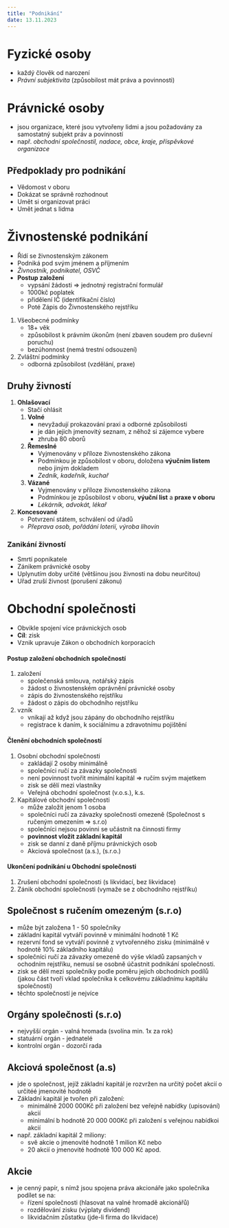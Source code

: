 ```yaml
---
title: "Podnikání"
date: 13.11.2023
---
```

# Fyzické osoby
- každý člověk od narození
- *Právní subjektivita* (způsobilost mát práva a povinnosti)
# Právnické osoby
- jsou organizace, které jsou vytvořeny lidmi a jsou požadovány za samostatný subjekt práv a povinností
- např. *obchodní společnostil, nadace, obce, kraje, příspěvkové organizace*

## Předpoklady pro podnikání
- Vědomost v oboru
- Dokázat se správně rozhodnout
- Umět si organizovat práci
- Umět jednat s lidma

# Živnostenské podnikání
- Řídí se živnostenským zákonem
- Podniká pod svým jménem a příjmením
- *Živnostník, podnikatel, OSVČ*
- **Postup založení**
    - vypsání žádosti => jednotný registrační formulář
    - 1000kč poplatek
    - přidělení IČ (identifikační číslo)
    - Poté Zápis do Živnostenského rejstříku
1. Všeobecné podmínky
    - 18+ věk
    - způsobilost k právním úkonům (není zbaven soudem pro duševní poruchu)
    - bezúhonnost (nemá trestní odsouzení)
2. Zvláštní podmínky
    - odborná způsobilost (vzdělání, praxe)

## Druhy živností
1. **Ohlašovací**
    - Stačí ohlásit
    1. **Volné**
        - nevyžadují prokazování praxi a odborné způsobilosti
        - je dán jejich jmenovitý seznam, z něhož si zájemce vybere
        - zhruba 80 oborů 
    1. **Řemeslné**
        - Vyjmenovány v příloze živnostenského zákona
        - Podmínkou je způsobilost v oboru, doložena **výučním listem** nebo jiným dokladem
        - *Zedník, kadeřník, kuchař*
    1. **Vázané**
        - Vyjmenovány v příloze živnostenského zákona
        - Podmínkou je způsobilost v oboru, **výuční list** a **praxe v oboru**
        - *Lékárník, advokát, lékař*
1. **Koncesované**
    - Potvrzení státem, schválení od úřadů
    - *Přeprava osob, pořádání loterií, výroba lihovin*

### Zanikání živností
- Smrtí popnikatele
- Zánikem právnické osoby
- Uplynutím doby určité (většinou jsou živnosti na dobu neurčitou)
- Uřad zruší živnost (porušení zákonu)

# Obchodní společnosti
- Obvikle spojení více právnických osob
- **Cíl**: zisk
- Vznik upravuje Zákon o obchodních korporacích

#### Postup založení obchodních společností
1. založení
    - společenská smlouva, notářský zápis
    - žádost o živnostenském oprávnění právnické osoby
    - zápis do živnostenského rejstříku
    - žádost o zápis do obchodního rejstříku
1. vznik
    - vnikají až když jsou zápány do obchodního rejstříku
    - registrace k daním, k sociálnímu a zdravotnímu pojištění

#### Členění obchodních společností
1. Osobní obchodní společnosti
    - zakládají 2 osoby minimálně
    - společníci ručí za závazky společnosti
    - není povinnost tvořit minimální kapitál => ručím svým majetkem
    - zisk se dělí mezi vlastníky
    - Veřejná obchodní společnost (v.o.s.), k.s.
1. Kapitálové obchodní společnosti
    - může založit jenom 1 osoba
    - společníci ručí za závazky společnosti omezeně (Společnost s ručeným omezením => s.r.o)
    - společníci nejsou povinni se učástnit na činnosti firmy
    - **povinnost vložit základní kapitál**
    - zisk se danní z daně příjmu právnických osob
    - Akciová společnost (a.s.), (s.r.o.) 

#### Ukončení podnikání u Obchodní společnosti
1. Zrušení obchodní společnosti (s likvidací, bez likvidace)
1. Zánik obchodní společnosti (vymaže se z obchodního rejstříku)

## Společnost s ručením omezeným (s.r.o)
- může být založena 1 - 50 společníky
- základní kapitál vytváří povinně v minimální hodnotě 1 Kč
- rezervní fond se vytváří povinně z vytvořenného zisku (minimálně v hodnotě 10% základního kapitálu)
- společníci ručí za závazky omezeně do výše vkladů zapsaných v ochodním rejstříku, nemusí se osobně účastnit podnikání společnosti.
- zisk se dělí mezi společníky podle poměru jejich obchodních podílů (jakou část tvoří vklad společníka k celkovému základnímu kapitálu společnosti)
- těchto společností je nejvíce

## Orgány společnosti (s.r.o)
- nejvyšší orgán - valná hromada (svolína min. 1x za rok)
- statuární orgán - jednatelé 
- kontrolní orgán - dozorčí rada 

## Akciová společnost (a.s)
- jde o společnost, jejíž základní kapitál je rozvržen na určitý počet akcií o určitéé jmenovité hodnotě
- Základní kapitál je tvořen při založení:
    - minimálně 2000 000Kč při založení bez veřejně nabídky (upisování) akcií
    - minimální b hodnotě 20 000 000Kč při založení s veřejnou nabídkoi akcií 
- např. základní kapitál 2 miliony:
    - svě akcie o jmenovité hodnotě 1 milion Kč nebo
    - 20 akcií o jmenovité hodnotě 100 000 Kč apod.

## Akcie
- je cenný papír, s nímž jsou spojena práva akcionáře jako společníka podílet se na:
	- řízení společnosti (hlasovat na valné hromadě akcionářů)
	- rozdělování zisku (výplaty dividend)
	- likvidačním zůstatku (jde-li firma do likvidace)